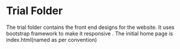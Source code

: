 # Trial Folder
The trial folder contains the front end designs for the website. It uses bootstrap framework to make it responsive . The initial home page is index.html(named as per convention)
